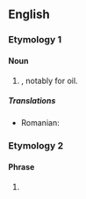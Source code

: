 {{also|BBL}}
==English==

===Etymology 1===
{{rfe|en}}

====Noun====
{{en-noun}}

# {{abbreviation of|en|barrel|nodot=1}}, notably for oil.

=====Translations=====
{{trans-top|abbreviation of "barrel"}}
* Romanian: {{t|ro|baril}} {{qualifier|de petrol ~ circa 160 de litri}} <!--but is this really an abbreviation?-->
{{trans-mid}}
{{trans-bottom}}

===Etymology 2===

====Phrase====
{{en-phrase}}

# {{lb|en|Internet}} {{alternative form of|en|BBL}}